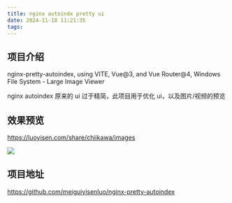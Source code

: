```yaml
---
title: nginx autoindx pretty ui
date: 2024-11-18 11:21:35
tags:
---
```


## 项目介绍

nginx-pretty-autoindex, using VITE, Vue@3, and Vue Router@4, Windows File System - Large Image Viewer

nginx autoindex 原来的 ui 过于精简，此项目用于优化 ui，以及图片/视频的预览

## 效果预览

https://luoyisen.com/share/chiikawa/images

![](../imgs/1731900718464.jpg)

## 项目地址

https://github.com/meiguiyisenluo/nginx-pretty-autoindex
